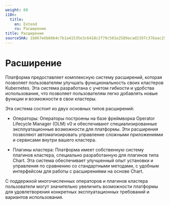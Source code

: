 ```yaml
---
weight: 60
i18n:
  title:
    en: Extend
    ru: Расширение
title: Расширение
sourceSHA: 1b867e6b6664c7b1a41535e3c6418c2f79c501e2589acad2197c376aac255d09
---
```


# Расширение

Платформа предоставляет комплексную систему расширений, которая позволяет пользователям улучшать функциональность своих кластеров Kubernetes. Эта система разработана с учетом гибкости и удобства использования, что позволяет пользователям легко добавлять новые функции и возможности в свои кластеры.

Эта система состоит из двух основных типов расширений:

- Операторы: Операторы построены на базе фреймворка Operator Lifecycle Manager (OLM) v0 и обеспечивают специализированные эксплуатационные возможности для платформы. Эти расширения позволяют автоматизировать управление сложными приложениями и сервисами внутри вашего кластера.

- Плагины кластера: Платформа имеет собственную систему плагинов кластера, специально разработанную для плагинов типа Chart. Эта система обеспечивает улучшенный опыт установки и управления по сравнению со стандартными методами, с удобным интерфейсом для работы с расширениями на основе Chart.

С поддержкой многочисленных операторов и плагинов кластера пользователи могут значительно увеличить возможности платформы для удовлетворения конкретных эксплуатационных требований и вариантов использования.

<Overview />
